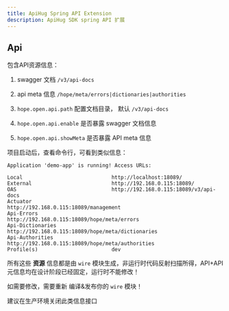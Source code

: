 ```yaml
---
title: ApiHug Spring API Extension
description: ApiHug SDK spring API 扩展
---
```




## Api

包含API资源信息：

1.  swagger 文档 `/v3/api-docs`
2.  api meta 信息 `/hope/meta/errors|dictionaries|authorities`



1. `hope.open.api.path` 配置文档目录， 默认 `/v3/api-docs`
2.  `hope.open.api.enable` 是否暴露 swagger 文档信息
3.  `hope.open.api.showMeta` 是否暴露 API meta 信息

项目启动后，查看命令行，可看到类似信息：

```
Application 'demo-app' is running! Access URLs:

Local                             http://localhost:18089/
External                          http://192.168.0.115:18089/
OAS                               http://192.168.0.115:18089/v3/api-docs
Actuator                          http://192.168.0.115:18089/management
Api-Errors                        http://192.168.0.115:18089/hope/meta/errors
Api-Dictionaries                  http://192.168.0.115:18089/hope/meta/dictionaries
Api-Authorities                   http://192.168.0.115:18089/hope/meta/authorities
Profile(s)                        dev
```


所有这些 **资源** 信息都是由 `wire` 模块生成，非运行时代码反射扫描所得，API+API元信息均在设计阶段已经固定，运行时不能修改！

如需要修改，需要重新 编译&发布你的 `wire` 模块！

<TipInfo>建议在生产环境关闭此类信息接口</TipInfo>
